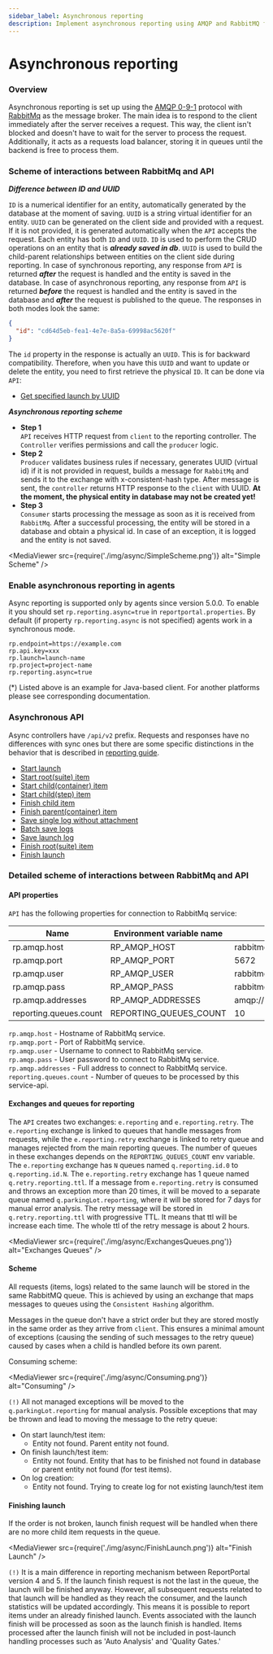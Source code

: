 ```yaml
---
sidebar_label: Asynchronous reporting
description: Implement asynchronous reporting using AMQP and RabbitMQ for high-performance test automation reporting tools with load balancing.
---
```


# Asynchronous reporting

### Overview

Asynchronous reporting is set up using the [AMQP 0-9-1](https://www.rabbitmq.com/tutorials/amqp-concepts.html) protocol with
[RabbitMq](https://www.rabbitmq.com) as the message broker.
The main idea is to respond to the client immediately after the server receives a request. This way, the client isn't blocked and doesn't have to wait for the server to process the request.
Additionally, it acts as a requests load balancer, storing it in queues until the backend is free to process them.

### Scheme of interactions between RabbitMq and API

***Difference between ID and UUID***  

`ID` is a numerical identifier for an entity, automatically generated by the database at the moment of saving.
`UUID` is a string virtual identifier for an entity. `UUID` can be generated on the client side and provided with a request. If it is not provided,
it is generated automatically when the `API` accepts the request.
Each entity has both `ID` and `UUID`. `ID` is used to perform the CRUD operations on an entity that is ***already saved in db***.
`UUID` is used to build the child-parent relationships between entities on the client side during reporting.
In case of synchronous reporting, any response from `API` is returned ***after*** the request is handled and the entity is saved in the database.
In case of asynchronous reporting, any response from `API` is returned ***before*** the request is handled and the entity is saved in the database and ***after*** the request is published to the queue.
The responses in both modes look the same:
```json
{
  "id": "cd64d5eb-fea1-4e7e-8a5a-69998ac5620f"
}
```
The `id` property in the response is actually an `UUID`. This is for backward compatibility.
Therefore, when you have this `UUID` and want to update or delete the entity, you need to first retrieve the physical `ID`.
It can be done via `API`:
* [Get specified launch by UUID](https://reportportal.io/docs/api/service-api/get-launch-by-uuid-using-get)

***Asynchronous reporting scheme***


* **Step 1**  
`API` receives HTTP request from `client` to the reporting controller. The `Controller` verifies permissions and call the `producer` logic.
* **Step 2**  
`Producer` validates business rules if necessary, generates UUID (virtual id) if it is not provided in request,
builds a message for `RabbitMq` and sends it to the exchange with x-consistent-hash type.
After message is sent, the `controller` returns HTTP response to the `client` with UUID. **At the moment, the physical entity in database may not be created yet!**
* **Step 3**  
`Consumer` starts processing the message as soon as it is received from `RabbitMq`. 
After a successful processing, the entity will be stored in a database and obtain a physical id. 
In case of an exception, it is logged and the entity is not saved.

<MediaViewer src={require('./img/async/SimpleScheme.png')} alt="Simple Scheme" />

### Enable asynchronous reporting in agents

Async reporting is supported only by agents since version 5.0.0.
To enable it you should set `rp.reporting.async=true` in `reportportal.properties`.
By default (if property `rp.reporting.async` is not specified) agents work in a synchronous mode.

```properties
rp.endpoint=https://example.com
rp.api.key=xxx
rp.launch=launch-name
rp.project=project-name
rp.reporting.async=true
```

(*) Listed above is an example for Java-based client. For another platforms please see corresponding documentation.

### Asynchronous API

Async controllers have `/api/v2` prefix.
Requests and responses have no differences with sync ones but there are some specific distinctions in the behavior that is described in 
[reporting guide](/developers-guides/ReportingDevelopersGuide).

* [Start launch](/developers-guides/ReportingDevelopersGuide#start-launch)
* [Start root(suite) item](/developers-guides/ReportingDevelopersGuide#start-rootsuite-item)
* [Start child(container) item](/developers-guides/ReportingDevelopersGuide#start-childcontainer-item)
* [Start child(step) item](/developers-guides/ReportingDevelopersGuide#start-childstep-item)
* [Finish child item](/developers-guides/ReportingDevelopersGuide#finish-child-item)
* [Finish parent(container) item](/developers-guides/ReportingDevelopersGuide#finish-parentcontainer-item)
* [Save single log without attachment](/developers-guides/ReportingDevelopersGuide#save-single-log-without-attachment)
* [Batch save logs](/developers-guides/ReportingDevelopersGuide#batch-save-logs)
* [Save launch log](/developers-guides/ReportingDevelopersGuide#save-launch-log)
* [Finish root(suite) item](/developers-guides/ReportingDevelopersGuide#finish-rootsuite-item)
* [Finish launch](/developers-guides/ReportingDevelopersGuide#finish-launch)

### Detailed scheme of interactions between RabbitMq and API

#### API properties

`API` has the following properties for connection to RabbitMq service:

| Name                 | Environment variable name | Default value                          |
|----------------------|---------------------------|----------------------------------------|
| rp.amqp.host         | RP_AMQP_HOST              | rabbitmq                               |
| rp.amqp.port         | RP_AMQP_PORT              | 5672                                   |
| rp.amqp.user         | RP_AMQP_USER              | rabbitmq                               |
| rp.amqp.pass         | RP_AMQP_PASS              | rabbitmq                               |
| rp.amqp.addresses    | RP_AMQP_ADDRESSES         | amqp://rabbitmq:rabbitmq@rabbitmq:5672 |
| reporting.queues.count  | REPORTING_QUEUES_COUNT | 10                                     |


`rp.amqp.host` - Hostname of RabbitMq service.  
`rp.amqp.port` - Port of RabbitMq service.  
`rp.amqp.user` - Username to connect to RabbitMq service.  
`rp.amqp.pass` - User password to connect to RabbitMq service.  
`rp.amqp.addresses` - Full address to connect to RabbitMq service.  
`reporting.queues.count` - Number of queues to be processed by this service-api.

#### Exchanges and queues for reporting

The `API` creates two exchanges: `e.reporting` and `e.reporting.retry`. The `e.reporting` exchange is linked to queues that handle messages from requests, while the `e.reporting.retry` exchange is linked to retry queue and manages rejected from the main reporting queues.
The number of queues in these exchanges depends on the `REPORTING_QUEUES_COUNT` env variable. The `e.reporting` exchange has `N` queues named `q.reporting.id.0` to `q.reporting.id.N`. The `e.reporting.retry` exchange has 1 queue named `q.retry.reporting.ttl`.
If a message from `e.reporting.retry` is consumed and throws an exception more than 20 times, it will be moved to a separate queue named `q.parkingLot.reporting`, where it will be stored for 7 days for manual error analysis.
The retry message will be stored in `q.retry.reporting.ttl` with progressive TTL. It means that ttl will be increase each time. The whole ttl of the retry message is about 2 hours.

<MediaViewer src={require('./img/async/ExchangesQueues.png')} alt="Exchanges Queues" />

#### Scheme

All requests (items, logs) related to the same launch will be stored in the same RabbitMQ queue.
This is achieved by using an exchange that maps messages to queues using the `Consistent Hashing` algorithm.

Messages in the queue don't have a strict order but they are stored mostly in the same order as they arrive from `client`. 
This ensures a minimal amount of exceptions (causing the sending of such messages to the retry queue) caused by cases when a child is handled before its own parent. 

Consuming scheme:

<MediaViewer src={require('./img/async/Consuming.png')} alt="Consuming" />

`(!)` All not managed exceptions will be moved to the `q.parkingLot.reporting` for manual analysis.
Possible exceptions that may be thrown and lead to moving the message to the retry queue:
* On start launch/test item:
    * Entity not found. Parent entity not found.
* On finish launch/test item:
    * Entity not found. Entity that has to be finished not found in database or parent entity not found (for test items).
* On log creation:
    * Entity not found. Trying to create log for not existing launch/test item

#### Finishing launch

If the order is not broken, launch finish request will be handled when there are no more child item requests in the queue.

<MediaViewer src={require('./img/async/FinishLaunch.png')} alt="Finish Launch" />

`(!)` It is a main difference in reporting mechanism between ReportPortal version 4 and 5.
If the launch finish request is not the last in the queue, the launch will be finished anyway.
However, all subsequent requests related to that launch will be handled as they reach the consumer, and the launch statistics will be updated accordingly.
This means it is possible to report items under an already finished launch.
Events associated with the launch finish will be processed as soon as the launch finish is handled.
Items processed after the launch finish will not be included in post-launch handling processes such as 'Auto Analysis' and 'Quality Gates.'


